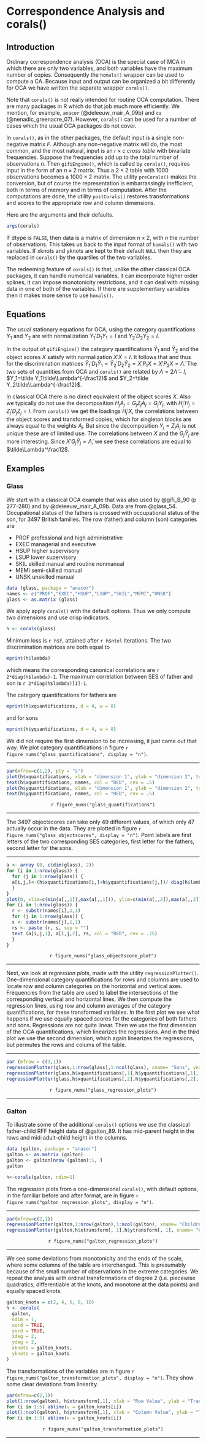 # Correspondence Analysis and corals()

## Introduction

Ordinary correspondence analysis (OCA) is the special case of MCA in which there are only two variables, and both variables have the maximum number of copies. Consequently the `homals()` wrapper can be used to compute a CA. Because input and output can be organized a bit differently for OCA we have written the separate wrapper `corals()`.

Note that `corals()` is not really intended for routine OCA computation. There are many packages in R which do that job much more efficiently. We mention, for example, `anacor` (@deleeuw_mair_A_09b) and `ca` (@nenadic_greenacre_07).
However, `corals()` can be used for a number of cases which the usual OCA packages do not cover.

In `corals()`, as in the other packages, the default input is a single non-negative matrix $F$. Although any non-negative matrix will do, the most common, and the most natural, input is an $r\times c$ *cross table* with bivariate frequencies. Suppose the frequencies add up to the total number of observations $n$. Then `gifiEngine()`, which is called by `corals()`, requires input in the form of an $n\times 2$ matrix. Thus a $2\times 2$ table with 1000 observations becomes a $1000\times 2$ matrix. The utility `preCorals()` makes the conversion, but of course the representation is embarrassingly inefficient, both in terms of memory and in terms of computation. After the computations are done, the utility `postCorals()` restores transformations and scores to the appropriate row and column dimensions.

Here are the arguments and their defaults.

```r
args(corals)
```
If dtype is `FALSE`, then data is a matrix of dimension $n\times 2$, with $n$ the number of observations. This takes us back to the input format of `homals()` with two variables. If xknots and yknots are kept to their default `NULL`
then they are replaced in `corals()` by the quartiles of the two variables.

The redeeming feature of `corals()` is that, unlike the other classical OCA packages, it can handle numerical variables, it can incorporate higher order splines, it can impose monotonicity restrictions, and it can deal with missing data in one of both of the variables. If there are supplementary variables then it makes more sense to use `homals()`.

## Equations

The usual stationary equations for OCA, using the category quantifications $Y_1$ and $Y_2$ are
\begin{align*}
C_{12}Y_2&=D_1Y_1\Lambda,\\
C_{21}Y_1&=D_2Y_2\Lambda,
\end{align*}
with normalization $Y_1'D_1Y_1=I$ and $Y_2'D_2Y_2=I$. 

In the output of `gifiEngine()` the category quantifications $\tilde Y_1$ and $\tilde Y_2$ and the object scores $X$ satisfy
\begin{align*}
G_1\tilde Y_1+G_2\tilde Y_2&=2X\tilde\Lambda,\\
D_1^{-1}G_1'X&=\tilde Y_1,\\
D_2^{-1}G_2'X&=\tilde Y_2,
\end{align*}
with normalization $X'X=I$. It follows that
\begin{align*}
C_{12}\tilde Y_2&=D_1\tilde Y_1(2\tilde\Lambda-I),\\
C_{21}\tilde Y_1&=D_2\tilde Y_2(2\tilde\Lambda-I),
\end{align*}
and thus for the discrimination matrices $\tilde Y_1'D_1\tilde Y_1=\tilde Y_2'D_2\tilde Y_2=X'P_1X=X'P_2X=\tilde\Lambda$. The two sets of quantities from OCA and `corals()` are related by $\Lambda=2\tilde\Lambda-I$, $Y_1=\tilde Y_1\tilde\Lambda^{-\frac12}$ and $Y_2=\tilde Y_2\tilde\Lambda^{-\frac12}$. 

In classical OCA there is no direct equivalent of the object scores $X$. Also we typically do not use the decomposition $H_jA_j=G_jZ_jA_j=G_jY_j$, with $H_j'H_j=Z_j'D_jZ_j=I$. From `corals()` we get the loadings $H_j'X$, the correlations between the object scores and transformed copies, which for singleton blocks are always equal to the weights $A_j$. But since the decomposition $Y_j=Z_jA_j$ is not unique these are of limited use. The correlations
between $X$ and the $G_j\tilde Y_j$ are more interesting. Since $X'G_j\tilde Y_j=\tilde\Lambda$, we see these correlations are equal to $\tilde\Lambda^\frac12$.


## Examples

### Glass

We start with a classical OCA example that was also used by @gifi_B_90 (p 277-280) and by @deleeuw_mair_A_09b. Data are from @glass_54. Occupational status of the fathers is crossed with occupational status of the son, for 3497 British families. The row (father) and column (son) categories are

* PROF professional and high administrative
* EXEC managerial and executive
* HSUP higher supervisory
* LSUP lower supervisory
* SKIL skilled manual and routine nonmanual
* MEMI semi-skilled manual
* UNSK unskilled manual

```r
data (glass, package = "anacor")
names <- c("PROF","EXEC","HSUP","LSUP","SKIL","MEMI","UNSK")
glass <- as.matrix (glass)
```
We apply apply `corals()` with the default options. Thus we only compute two dimensions and use crisp indicators.
```r
h <- corals(glass)
```

Minimum loss is `r h$f`, attained after `r h$ntel` iterations. The two discrimination matrices are both equal to

```r
mprint(h$lambda)
```
which means the corresponding canonical correlations are `r 2*diag(h$lambda)-1`. The maximum correlation
between SES of father and son is `r 2*diag(h$lambda)[1]-1`.

The category quantifications for fathers are

```r
mprint(h$xquantifications, d = 4, w = 8)
```
and for sons
```r
mprint(h$yquantifications, d = 4, w = 8)
```
We did not require the first dimension to be increasing, it just came out that way. We plot category quantifications in figure `r figure_nums("glass_quantifications", display = "n")`.
<hr>
```r
par(mfrow=c(1,2), pty = "s")
plot(h$xquantifications, xlab = "dimension 1", ylab = "dimension 2", type = "n", main = "Fathers")
text(h$xquantifications, names, col = "RED", cex = .5)
plot(h$yquantifications, xlab = "dimension 1", ylab = "dimension 2", type = "n", main = "Sons")
text(h$yquantifications, names, col = "RED", cex = .5)
```
<center>
`r figure_nums("glass_quantifications")`
</center>
<hr>

The 3497 objectscores can take only 49 different values, of which only 47 actually occur in the data. They are plotted in figure `r figure_nums("glass_objectscores", display = "n")`. Point labels are first letters of the two corresponding SES categories, first letter for the fathers, second letter for the sons.
<hr>
```r
a <- array (0, c(dim(glass), 2))
for (i in 1:nrow(glass)) {
  for (j in 1:nrow(glass)) {
  a[i,j,]<-(h$xquantifications[i,]+h$yquantifications[j,])/ diag(h$lambda)
  }
}
plot(0, xlim=c(min(a[,,1]),max(a[,,1])), ylim=c(min(a[,,2]),max(a[,,2])), xlab = "dimension 1", ylab = "dimension 2", type = "n")
for (i in 1:nrow(glass)) {
  r <- substr(names[i],1,1)
  for (j in 1:nrow(glass)) {
  s <- substr(names[j],1,1)
  rs <- paste (r, s, sep = "")
  text (a[i,j,1], a[i,j,2], rs, col = "RED", cex = .75)
  }
}
```
<center>
`r figure_nums("glass_objectscore_plot")`
</center>
<hr>
Next, we look at *regression plots*, made with the utility `regressionPlotter()`. One-dimensional category quantifications for rows and columns are used to locate row and column categories on the horizontal and vertical axes. Frequencies from the table are used to label the intersections of the corresponding vertical and horizontal lines. We then compute the regression lines, using row and column averages of the category quantifications, for these transformed variables. In the first plot we see what happens if we use equally spaced scores for the 
categories of both fathers and sons. Regressions are not quite linear. Then we use the first dimension of the
OCA quantifications, which linearizes the regressions. And in the third plot we use the second dimension, which again linearizes the regressions, but permutes the rows and colums of the table.

<hr>
```r
par (mfrow = c(3,1))
regressionPlotter(glass,1:nrow(glass),1:ncol(glass), xname= "Sons", yname = "Fathers", main = "Integer Quantifications")
regressionPlotter(glass,h$xquantifications[,1],h$yquantifications[,1], xname= "Sons", yname = "Fathers", main = "First Corals Dimension")
regressionPlotter(glass,h$xquantifications[,2],h$yquantifications[,2], xname= "Sons", yname = "Fathers", main = "Second Corals Dimension")
```
<center>
`r figure_nums("glass_regression_plots")`
</center>
<hr>

### Galton

To illustrate some of the additional `corals()` options we use the classical father-child RFF height data of @galton_89. It has mid-parent height in the rows and mid-adult-child height in the columns.

```r
data (galton, package = "anacor")
galton <- as.matrix (galton)
galton <- galton[nrow (galton):1, ]
galton
```
```r
h<-corals(galton, ndim=1)
```
The regression plots from a one-dimensional `corals()`, with default options, in the familiar before and after
format, are in figure `r figure_nums("galton_regression_plots", display = "n")`.
<hr>
```r
par(mfrow=c(2,1))
regressionPlotter(galton,1:nrow(galton),1:ncol(galton), xname= "Children", yname = "Parents", main = "Integer Quantifications")
regressionPlotter(galton,h$xtransform[, 1],h$ytransform[, 1], xname= "Children", yname = "Parents", main = "Corals Quantifications")
```
<center>
`r figure_nums("galton_regression_plots")`
</center>
<hr>

We see some deviations from monotonicity and the ends of the scale, where some columns of the table are interchanged. This is presumably because of the small number of observations in the extreme categories. We repeat the analysis with
ordinal transformations of degree 2 (i.e. piecewise quadratics, differentiable at the knots, and monotone at the data points) and equally spaced knots.
```r
galton_knots = c(2, 4, 6, 8, 10)
h <- corals(
  galton,
  ndim = 1,
  xord = TRUE,
  yord = TRUE,
  xdeg = 2,
  ydeg = 2,
  xknots = galton_knots,
  yknots = galton_knots
)
```
The transformations of the variables are in figure `r figure_nums("galton_transformation_plots", display = "n")`. They show some clear deviations from linearity.
```r
par(mfrow=c(2,1))
plot(1:nrow(galton), h$xtransform[,1], xlab = "Row Value", ylab = "Transform", type = "l", lwd = 2, col = "RED")
for (i in 1:5) abline(v = galton_knots[i])
plot(1:ncol(galton), h$ytransform[,1], xlab = "Column Value", ylab = "Transform", type = "l", lwd = 2, col = "RED")
for (i in 1:5) abline(v = galton_knots[i])
```
<center>
`r figure_nums("galton_transformation_plots")`
</center>
<hr>